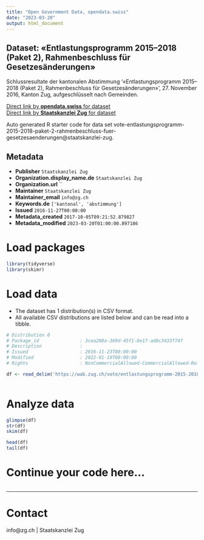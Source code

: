 ```yaml
---
title: "Open Government Data, opendata.swiss"
date: "2023-03-20"
output: html_document
---
```


## Dataset: «Entlastungsprogramm 2015–2018 (Paket 2), Rahmenbeschluss für Gesetzesänderungen»

Schlussresultate der kantonalen Abstimmung '«Entlastungsprogramm 2015–2018 (Paket 2), Rahmenbeschluss für Gesetzesänderungen»', 27. November 2016, Kanton Zug, aufgeschlüsselt nach Gemeinden.

[Direct link by **opendata.swiss** for dataset](https://opendata.swiss/de/dataset/entlastungsprogramm-20152018-paket-2-rahmenbeschluss-fur-gesetzesanderungen)<br>
[Direct link by **Staatskanzlei Zug** for dataset](https://wab.zug.ch/vote/entlastungsprogramm-2015-2018-paket-2-rahmenbeschluss-fuer-gesetzesaenderungen/data)

Auto generated R starter code for data set vote-entlastungsprogramm-2015-2018-paket-2-rahmenbeschluss-fuer-gesetzesaenderungen@staatskanzlei-zug.

## Metadata

- **Publisher** `Staatskanzlei Zug`
- **Organization.display_name.de** `Staatskanzlei Zug`
- **Organization.url** ``
- **Maintainer** `Staatskanzlei Zug`
- **Maintainer_email** `info@zg.ch`
- **Keywords.de** `['kantonal', 'abstimmung']`
- **Issued** `2016-11-27T00:00:00`
- **Metadata_created** `2017-10-05T09:21:52.879827`
- **Metadata_modified** `2023-03-20T01:00:00.897186`


# Load packages

```r

library(tidyverse)
library(skimr)

```

# Load data

-   The dataset has 1 distribution(s) in CSV format.
-   All available CSV distributions are listed below and can be read into a tibble.

```r

# Distribution 0
# Package_id               : 3cea200a-369d-45f1-8e17-ad8c3433f74f
# Description              : 
# Issued                   : 2016-11-23T00:00:00
# Modified                 : 2022-01-19T00:00:00
# Rights                   : NonCommercialAllowed-CommercialAllowed-ReferenceRequired

df <- read_delim('https://wab.zug.ch/vote/entlastungsprogramm-2015-2018-paket-2-rahmenbeschluss-fuer-gesetzesaenderungen/data-csv')



```

# Analyze data

```r

glimpse(df)
str(df)
skim(df)

head(df)
tail(df)

```

# Continue your code here...

```r

```

------------------------------------------------------------------------

# Contact

info@zg.ch | Staatskanzlei Zug
